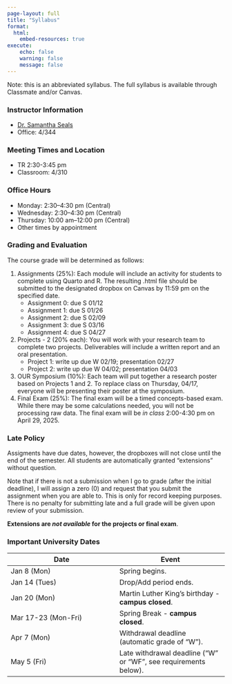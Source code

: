 ```yaml
---
page-layout: full
title: "Syllabus"
format:
  html:
    embed-resources: true
execute:
    echo: false
    warning: false
    message: false
---
```


Note: this is an abbreviated syllabus. The full syllabus is available through Classmate and/or Canvas.

### Instructor Information

- [Dr. Samantha Seals](http://sealslab.github.io)
-	Office: 4/344

### Meeting Times and Location

-	TR 2:30-3:45 pm
- Classroom: 4/310

### Office Hours

- Monday: 2:30--4:30 pm (Central)
- Wednesday: 2:30--4:30 pm (Central)
- Thursday: 10:00 am--12:00 pm (Central)
- Other times by appointment

### Grading and Evaluation

The course grade will be determined as follows:

1. Assignments (25%): Each module will include an activity for students to complete using Quarto and R. The resulting .html file should be submitted to the designated dropbox on Canvas by 11:59 pm on the specified date. 
    - Assignment 0: due S 01/12
    - Assignment 1: due S 01/26
    - Assignment 2: due S 02/09
    - Assignment 3: due S 03/16
    - Assignment 4: due S 04/27
2. Projects - 2 (20% each): You will work with your research team to complete two projects. Deliverables will include a written report and an oral presentation.
    - Project 1: write up due W 02/19; presentation 02/27
    - Project 2: write up due W 04/02; presentation 04/03
3. OUR Symposium (10%): Each team will put together a research poster based on Projects 1 and 2. To replace class on Thursday, 04/17, everyone will be presenting their poster at the symposium. 
4. Final Exam (25%): The final exam will be a timed concepts-based exam. While there may be some calculations needed, you will not be processing raw data. The final exam will be *in class* 2:00-4:30 pm on April 29, 2025.

### Late Policy 

Assigments have due dates, however, the dropboxes will not close until the end of the semester. All students are automatically granted "extensions" without question. 

Note that if there is not a submission when I go to grade (after the initial deadline), I will assign a zero (0) and request that you submit the assignment when you are able to. This is only for record keeping purposes. There is no penalty for submitting late and a full grade will be given upon review of your submission.

**Extensions are *not available* for the projects or final exam**.

### Important University Dates

Date|Event
---|---
Jan 8 (Mon) | Spring begins.
Jan 14 (Tues) | Drop/Add period ends.
Jan 20 (Mon) | Martin Luther King's birthday - **campus closed**.
Mar 17-23 (Mon-Fri) | Spring Break - **campus closed**.
Apr 7 (Mon) | Withdrawal deadline (automatic grade of "W").
May 5 (Fri) | Late withdrawal deadline ("W" or "WF", see requirements below).
